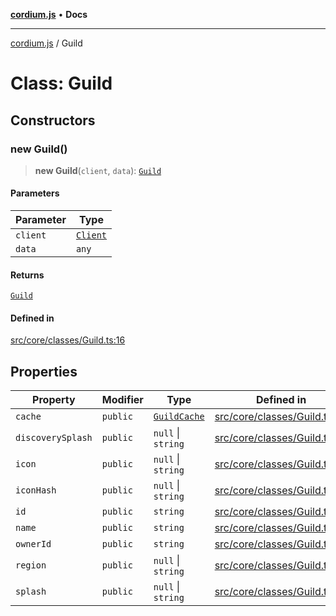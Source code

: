 [**cordium.js**](../README.mdx) • **Docs**

***

[cordium.js](../globals.mdx) / Guild

# Class: Guild

## Constructors

### new Guild()

> **new Guild**(`client`, `data`): [`Guild`](Guild.mdx)

#### Parameters

| Parameter | Type |
| ------ | ------ |
| `client` | [`Client`](Client.mdx) |
| `data` | `any` |

#### Returns

[`Guild`](Guild.mdx)

#### Defined in

[src/core/classes/Guild.ts:16](https://github.com/devdimer/cordium.js/blob/5acfe627949366dc136ee1adc1bf86648eab42bb/src/core/classes/Guild.ts#L16)

## Properties

| Property | Modifier | Type | Defined in |
| ------ | ------ | ------ | ------ |
| `cache` | `public` | [`GuildCache`](GuildCache.mdx) | [src/core/classes/Guild.ts:8](https://github.com/devdimer/cordium.js/blob/5acfe627949366dc136ee1adc1bf86648eab42bb/src/core/classes/Guild.ts#L8) |
| `discoverySplash` | `public` | `null` \| `string` | [src/core/classes/Guild.ts:12](https://github.com/devdimer/cordium.js/blob/5acfe627949366dc136ee1adc1bf86648eab42bb/src/core/classes/Guild.ts#L12) |
| `icon` | `public` | `null` \| `string` | [src/core/classes/Guild.ts:9](https://github.com/devdimer/cordium.js/blob/5acfe627949366dc136ee1adc1bf86648eab42bb/src/core/classes/Guild.ts#L9) |
| `iconHash` | `public` | `null` \| `string` | [src/core/classes/Guild.ts:10](https://github.com/devdimer/cordium.js/blob/5acfe627949366dc136ee1adc1bf86648eab42bb/src/core/classes/Guild.ts#L10) |
| `id` | `public` | `string` | [src/core/classes/Guild.ts:6](https://github.com/devdimer/cordium.js/blob/5acfe627949366dc136ee1adc1bf86648eab42bb/src/core/classes/Guild.ts#L6) |
| `name` | `public` | `string` | [src/core/classes/Guild.ts:7](https://github.com/devdimer/cordium.js/blob/5acfe627949366dc136ee1adc1bf86648eab42bb/src/core/classes/Guild.ts#L7) |
| `ownerId` | `public` | `string` | [src/core/classes/Guild.ts:13](https://github.com/devdimer/cordium.js/blob/5acfe627949366dc136ee1adc1bf86648eab42bb/src/core/classes/Guild.ts#L13) |
| `region` | `public` | `null` \| `string` | [src/core/classes/Guild.ts:14](https://github.com/devdimer/cordium.js/blob/5acfe627949366dc136ee1adc1bf86648eab42bb/src/core/classes/Guild.ts#L14) |
| `splash` | `public` | `null` \| `string` | [src/core/classes/Guild.ts:11](https://github.com/devdimer/cordium.js/blob/5acfe627949366dc136ee1adc1bf86648eab42bb/src/core/classes/Guild.ts#L11) |
